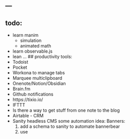 ---
---

## todo:
- learn manim 
    - simulation
    - animated math
- learn observable.js
- lean ...
## productivity tools:
- Todoist
- Pocket
- Workona to manage tabs
- Marquee multiclipboard
- Onenote/Notion/Obsidian 
- Brain.fm
- Github notifications
- https://tixio.io/
- IFTTT
- Is there a way to get stuff from one note to the blog
- Airtable - CRM
- Sanity headless CMS
some automation idea:
Banners:
    1. add a schema to sanity to automate bannerbear
    2. use 